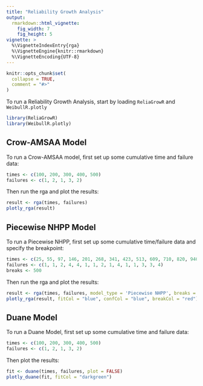 ```yaml
---
title: "Reliability Growth Analysis"
output: 
  rmarkdown::html_vignette:
    fig_width: 7
    fig_height: 5
vignette: >
  %\VignetteIndexEntry{rga}
  %\VignetteEngine{knitr::rmarkdown}
  %\VignetteEncoding{UTF-8}
---
```


```r
knitr::opts_chunk$set(
  collapse = TRUE,
  comment = "#>"
)
```

To run a Reliability Growth Analysis, start by loading `ReliaGrowR` and `WeibullR.plotly`

```r
library(ReliaGrowR)
library(WeibullR.plotly)
```

## Crow-AMSAA Model

To run a Crow-AMSAA model, first set up some cumulative time and failure data:
```r
times <- c(100, 200, 300, 400, 500)
failures <- c(1, 2, 1, 3, 2)
```

Then run the rga and plot the results:
```r
result <- rga(times, failures)
plotly_rga(result)
```

## Piecewise NHPP Model

To run a Piecewise NHPP, first set up some cumulative time/failure data and specify the breakpoint:
```r
times <- c(25, 55, 97, 146, 201, 268, 341, 423, 513, 609, 710, 820, 940, 1072, 1217)
failures <- c(1, 1, 2, 4, 4, 1, 1, 2, 1, 4, 1, 1, 3, 3, 4)
breaks <- 500
```

Then run the rga and plot the results:
```r
result <- rga(times, failures, model_type = 'Piecewise NHPP', breaks = breaks)
plotly_rga(result, fitCol = "blue", confCol = "blue", breakCol = "red")
```

## Duane Model

To run a Duane Model, first set up some cumulative time and failure data:
```r
times <- c(100, 200, 300, 400, 500)
failures <- c(1, 2, 1, 3, 2)
```

Then plot the results:
```r
fit <- duane(times, failures, plot = FALSE)
plotly_duane(fit, fitCol = "darkgreen")
```

